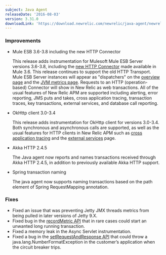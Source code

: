 ```yaml
---
subject: Java Agent
releaseDate: '2016-08-03'
version: 3.31.0
downloadLink: 'https://download.newrelic.com/newrelic/java-agent/newrelic-agent/3.31.0/'
---
```


### Improvements

* Mule ESB 3.6-3.8 including the new HTTP Connector

  This release adds instrumentation for Mulesoft Mule ESB Server versions 3.6-3.8, including the [new HTTP Connector](https://docs.mulesoft.com/mule-user-guide/v/3.6/migrating-to-the-new-http-connector) made available in Mule 3.6. This release continues to support the old HTTP Transport. Mule ESB Server instances will appear as "dispatchers" on the [overview page](https://docs.newrelic.com/docs/apm/applications-menu/monitoring/apm-overview-page) and the [JVM metrics page](https://docs.newrelic.com/docs/apm/applications-menu/monitoring/jvm-metrics-page). Requests to an HTTP (operation-based) Connector will show in New Relic as web transactions. All of the usual features of New Relic APM are supported including alerting, error reporting, JMS puts and takes, cross application tracing, transaction traces, key transactions, external services, and database call reporting.
* OkHttp client 3.0-3.4

  This release adds instrumentation for OkHttp client for versions 3.0-3.4. Both synchronous and asynchronous calls are supported, as well as the usual features for HTTP clients in New Relic APM such as [cross application tracing](https://docs.newrelic.com/docs/apm/transactions/cross-application-traces/cross-application-tracing) and the [external services](https://docs.newrelic.com/docs/apm/applications-menu/monitoring/external-services-page) page.
* Akka HTTP 2.4.5

  The Java agent now reports and names transactions received through Akka HTTP 2.4.5, in addition to previously available Akka HTTP support.
* Spring transaction naming

  The java agent now supports naming transactions based on the path element of Spring RequestMapping annotation.

### Fixes

* Fixed an issue that was preventing Jetty JMX threads metrics from being pulled in later versions of Jetty 9.X.
* Fixed bug in the [recordMetric API](http://newrelic.github.io/java-agent-api/javadoc/com/newrelic/api/agent/MetricAggregator.html#recordMetric(java.lang.String,%20float)) that in rare cases could start an unwanted long running transaction.
* Fixed a memory leak in the Async Servlet instrumentation.
* Fixed a bug in the [setRequestAndResponse API](http://newrelic.github.io/java-agent-api/javadoc/com/newrelic/api/agent/NewRelic.html#setRequestAndResponse(com.newrelic.api.agent.Request,%20com.newrelic.api.agent.Response)) that could throw a java.lang.NumberFormatException in the customer’s application when the circuit breaker trips.

